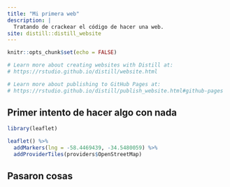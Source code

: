 ```yaml
---
title: "Mi primera web"
description: |
  Tratando de crackear el código de hacer una web.
site: distill::distill_website
---
```


```r
knitr::opts_chunk$set(echo = FALSE)

# Learn more about creating websites with Distill at:
# https://rstudio.github.io/distill/website.html

# Learn more about publishing to GitHub Pages at:
# https://rstudio.github.io/distill/publish_website.html#github-pages

```

## Primer intento de hacer algo con nada

```r
library(leaflet)
```


```r
leaflet() %>% 
  addMarkers(lng = -58.4469439, -34.5480059) %>%
  addProviderTiles(providers$OpenStreetMap)
```

## **Pasaron cosas**


